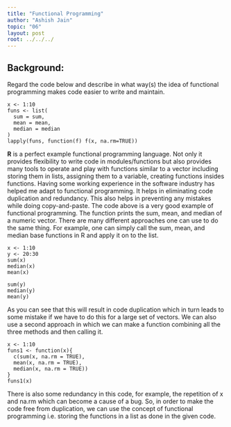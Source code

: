 ```yaml
---
title: "Functional Programming"
author: "Ashish Jain"
topic: "06"
layout: post
root: ../../../
---
```


## Background:
Regard the code below and describe in what way(s) the idea of functional programming makes code easier to write and maintain.

```
x <- 1:10
funs <- list(
  sum = sum,
  mean = mean,
  median = median
)
lapply(funs, function(f) f(x, na.rm=TRUE))
```

**R** is a perfect example functional programming language. Not only it provides flexibility to write code in modules/functions but also provides many tools to operate and play with functions similar to a vector including storing them in lists, assigning them to a variable, creating functions insides functions. Having some working experience in the software industry has helped me adapt to functional programming. It helps in eliminating code duplication and redundancy. This also helps in preventing any mistakes while doing copy-and-paste. The code above is a very good example of functional programming. The function prints the sum, mean, and median of a numeric vector. There are many different approaches one can use to do the same thing. For example, one can simply call the sum, mean, and median base functions in R and apply it on to the list.

```
x <- 1:10
y <- 20:30
sum(x)
median(x)
mean(x)

sum(y)
median(y)
mean(y)
```

As you can see that this will result in code duplication which in turn leads to some mistake if we have to do this for a large set of vectors. We can also use a second approach in which we can make a function combining all the three methods and then calling it. 
```
x <- 1:10
funs1 <- function(x){
  c(sum(x, na.rm = TRUE),
  mean(x, na.rm = TRUE),
  median(x, na.rm = TRUE))
}
funs1(x)
```

There is also some redundancy in this code, for example, the repetition of x and na.rm which can become a cause of a bug. So, in order to make the code free from duplication, we can use the concept of functional programming i.e. storing the functions in a list as done in the given code.